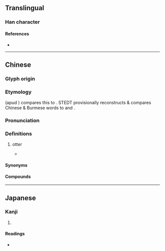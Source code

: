 {{character info}}
==Translingual==

===Han character===
{{Han char|rn=94|rad=犬|as=09|sn=12|four=43227|canj=KHHSB,KHISB|ids=⿰犭扁}}

====References====
* {{Han ref|kx=0715.190|dkj=20556|dj=1127.150|hdz=21360.050|uh=7335|ud=29493|bh=DA78|bd=55928}}

----

==Chinese==
{{zh-forms}}

===Glyph origin===
{{Han etym}}

===Etymology===
{{zh-ref|Peiros & Starostin (1996)}} (apud {{zh-ref|Schuessler, 2007}}) compares this to {{cog|my|ဖျံ||otter}}. STEDT provisionally reconstructs {{cog|tbq-pro|*phyam||otter}} & compares Chinese & Burmese words to {{cog|ckh|tr=phaing}} and {{cog|rmz|tr=phaing}}.

===Pronunciation===
{{zh-pron
|m=biān
|m-s=
|dg=
|c=bin1
|c-t=
|g=
|h=pfs=
|j=
|md=
|mn=
|mn-t=
|w=
|x=
|mc=y
|oc=y
|cat=
}}

===Definitions===
{{zh-hanzi}}

# {{zh-hist-ghost}} otter <!--- 《說文》獺屬。从犬，扁聲。或作獱。 ---->
#* {{zh-x|夫 畜 池-魚 者 必 去 猵{biān}獺，養 禽獸 者 必 去 豺狼，又 況 治 人 乎！|One who raises fish in ponds needs to fend off '''otters'''; one who rears fowls and mammals needs to fend off dholes and wolves; let alone more to govern people!|CL|ref=Huainanzi}}

====Synonyms====
{{s|otter}} {{zh-l|獺}}

====Compounds====
{{zh-der|猵獺|猵狙}}

----

==Japanese==

===Kanji===
{{ja-kanji|grade=|rs=犬09}}

# {{rfdef|ja|sort=犬09}}

====Readings====
* {{ja-readings|on=[[へん]] (hen), [[ひん]] (hin), [[びん]] (bin)|kun=|nanori=}}